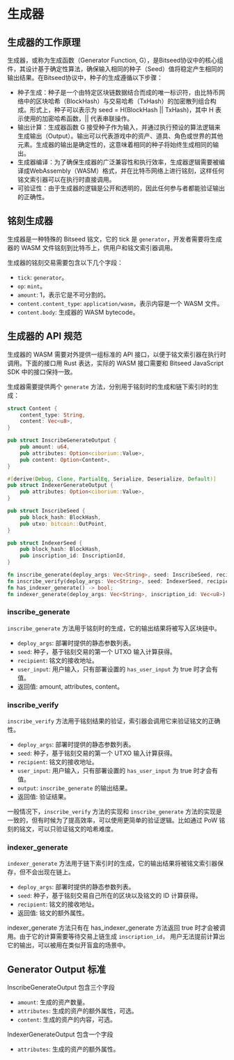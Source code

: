 # 生成器

## 生成器的工作原理

生成器，或称为生成函数（Generator Function, G），是Bitseed协议中的核心组件，其设计基于确定性算法，确保输入相同的种子（Seed）值将稳定产生相同的输出结果。在Bitseed协议中，种子的生成遵循以下步骤：

* 种子生成：种子是一个由特定区块链数据结合而成的唯一标识符，由比特币网络中的区块哈希（BlockHash）与交易哈希（TxHash）的加密散列组合构成。形式上，种子可以表示为 seed = H(BlockHash || TxHash)，其中 H 表示使用的加密哈希函数，|| 代表串联操作。
* 输出计算：生成器函数 G 接受种子作为输入，并通过执行预设的算法逻辑来生成输出（Output）。输出可以代表游戏中的资产、道具、角色或世界的其他元素。生成器的输出是确定性的，这意味着相同的种子将始终生成相同的输出。
* 生成器编译：为了确保生成器的广泛兼容性和执行效率，生成器逻辑需要被编译成WebAssembly（WASM）格式，并在比特币网络上进行铭刻，这样任何铭文索引器可以在执行时直接调用。
* 可验证性：由于生成器的逻辑是公开和透明的，因此任何参与者都能验证输出的正确性。

## 铭刻生成器

生成器是一种特殊的 Bitseed 铭文，它的 tick 是 `generator`，开发者需要将生成器的 WASM 文件铭刻到比特币上，供用户和铭文索引器调用。

生成器的铭刻交易需要包含以下几个字段：

* `tick`: `generator`。
* `op`: `mint`。
* `amount`: 1，表示它是不可分割的。
* `content.content_type`: `application/wasm`，表示内容是一个 WASM 文件。
* `content.body`: 生成器的 WASM bytecode。

## 生成器的 API 规范

生成器的 WASM 需要对外提供一组标准的 API 接口，以便于铭文索引器在执行时调用。下面的接口用 Rust 表达，实际的 WASM 接口需要和 Bitseed JavaScript SDK 中的接口保持一致。

生成器需要提供两个 `generate` 方法，分别用于铭刻时的生成和链下索引时的生成：

```rust
struct Content {
    content_type: String,
    content: Vec<u8>,
}

pub struct InscribeGenerateOutput {
    pub amount: u64,
    pub attributes: Option<ciborium::Value>,
    pub content: Option<Content>,
}

#[derive(Debug, Clone, PartialEq, Serialize, Deserialize, Default)]
pub struct IndexerGenerateOutput {
    pub attributes: Option<ciborium::Value>,
}

pub struct InscribeSeed {
    pub block_hash: BlockHash,
    pub utxo: bitcoin::OutPoint,
}

pub struct IndexerSeed {
    pub block_hash: BlockHash,
    pub inscription_id: InscriptionId,
}

fn inscribe_generate(deploy_args: Vec<String>, seed: InscribeSeed, recipient: Address, user_input: Option<String>) -> InscribeGenerateOutput;
fn inscribe_verify(deploy_args: Vec<String>, seed: IndexerSeed, recipient: Address, user_input: Option<String>, output: InscribeGenerateOutput) -> bool;
fn has_indexer_generate() -> bool;
fn indexer_generate(deploy_args: Vec<String>, inscription_id: Vec<u8>) -> IndexerGenerateOutput;
```

### inscribe_generate

`inscribe_generate` 方法用于铭刻时的生成，它的输出结果将被写入区块链中。

* `deploy_args`: 部署时提供的静态参数列表。
* `seed`: 种子，基于铭刻交易的第一个 UTXO 输入计算获得。
* `recipient`: 铭文的接收地址。
* `user_input`: 用户输入，只有部署设置的 `has_user_input` 为 true 时才会有值。
* 返回值: amount, attributes, content。

### inscribe_verify

`inscribe_verify` 方法用于铭刻结果的验证，索引器会调用它来验证铭文的正确性。

* `deploy_args`: 部署时提供的静态参数列表。
* `seed`: 种子，基于铭刻交易的第一个 UTXO 输入计算获得。
* `recipient`: 铭文的接收地址。
* `user_input`: 用户输入，只有部署设置的 `has_user_input` 为 true 时才会有值。
* `output`: `inscribe_generate` 的输出结果。
* 返回值: 验证结果。

一般情况下，`inscribe_verify` 方法的实现和 `inscribe_generate` 方法的实现是一致的，但有时候为了提高效率，可以使用更简单的验证逻辑。比如通过 PoW 铭刻的铭文，可以只验证铭文的哈希难度。

### indexer_generate

`indexer_generate` 方法用于链下索引时的生成，它的输出结果将被铭文索引器保存，但不会出现在链上。

* `deploy_args`: 部署时提供的静态参数列表。
* `seed`: 种子，基于铭刻交易自己所在的区块以及铭文的 ID 计算获得。
* `recipient`: 铭文的接收地址。
* 返回值: 铭文的额外属性。

indexer_generate 方法只有在 has_indexer_generate 方法返回 true 时才会被调用。由于它的计算需要等待交易上链生成 `inscription_id`， 用户无法提前计算出它的输出，可以被用在类似开盲盒的场景中。

## Generator Output 标准

InscribeGenerateOutput 包含三个字段

* `amount`: 生成的资产数量。
* `attributes`: 生成的资产的额外属性，可选。
* `content`: 生成的资产的内容，可选。

IndexerGenerateOutput 包含一个字段

* `attributes`: 生成的资产的额外属性。